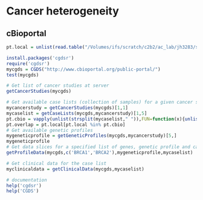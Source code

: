 Cancer heterogeneity
========================================================


cBioportal 
-----
```r
pt.local = unlist(read.table("/Volumes/ifs/scratch/c2b2/ac_lab/jh3283/school/compGenomic/pid.txt",stringsAsFactors=F))

install.packages('cgdsr')
require('cgdsr')
mycgds = CGDS("http://www.cbioportal.org/public-portal/")
test(mycgds)

# Get list of cancer studies at server
getCancerStudies(mycgds)

# Get available case lists (collection of samples) for a given cancer study
mycancerstudy = getCancerStudies(mycgds)[1,1]
mycaselist = getCaseLists(mycgds,mycancerstudy)[1,5]
pt.cbio = vapply(unlist(strsplit(mycaselist," ")),FUN=function(x){unlist(strsplit(x,"-"))[3]},'a')
pt.overlap = pt.local[pt.local %in% pt.cbio]
# Get available genetic profiles
mygeneticprofile = getGeneticProfiles(mycgds,mycancerstudy)[5,]
mygeneticprofile
# Get data slices for a specified list of genes, genetic profile and case list
getProfileData(mycgds,c('BRCA1','BRCA2'),mygeneticprofile,mycaselist)

# Get clinical data for the case list
myclinicaldata = getClinicalData(mycgds,mycaselist)

# documentation
help('cgdsr')
help('CGDS')
```

